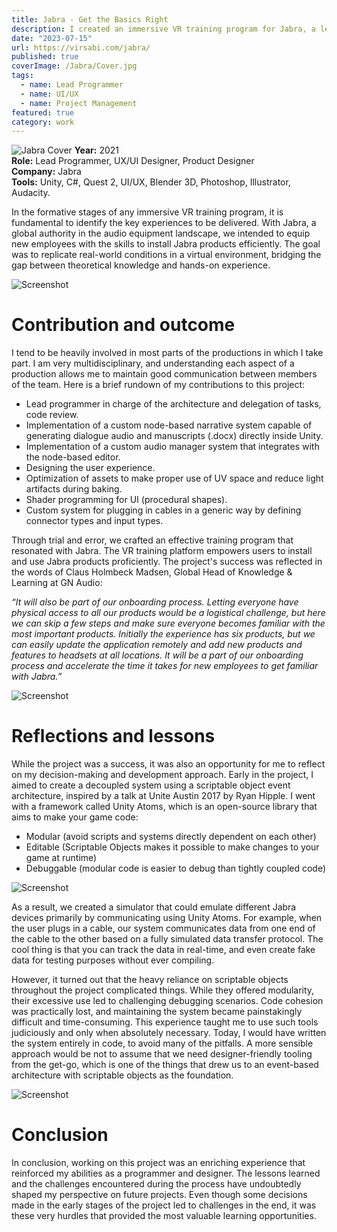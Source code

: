 ```yaml
---
title: Jabra - Get the Basics Right
description: I created an immersive VR training program for Jabra, a leading provider of audio products. The program helps new Jabra employees learn how to install and use their products in a fast and effective way. 
date: "2023-07-15"
url: https://virsabi.com/jabra/
published: true
coverImage: /Jabra/Cover.jpg
tags:
  - name: Lead Programmer
  - name: UI/UX
  - name: Project Management
featured: true
category: work
---
```


![Jabra Cover](/Jabra/Cover.jpg)
**Year:** 2021
\
**Role:** Lead Programmer, UX/UI Designer, Product Designer
\
**Company:** Jabra
\
**Tools:** Unity, C#, Quest 2, UI/UX, Blender 3D, Photoshop, Illustrator, Audacity.

In the formative stages of any immersive VR training program, it is fundamental to identify the key experiences to be delivered. With Jabra, a global authority in the audio equipment landscape, we intended to equip new employees with the skills to install Jabra products efficiently. The goal was to replicate real-world conditions in a virtual environment, bridging the gap between theoretical knowledge and hands-on experience.

![Screenshot](/Jabra/Screenshot_01.jpg)

# Contribution and outcome
I tend to be heavily involved in most parts of the productions in which I take part. I am very multidisciplinary, and understanding each aspect of a production allows me to maintain good communication between members of the team. Here is a brief rundown of my contributions to this project:
- Lead programmer in charge of the architecture and delegation of tasks, code review.
- Implementation of a custom node-based narrative system capable of generating dialogue audio and manuscripts (.docx) directly inside Unity.
- Implementation of a custom audio manager system that integrates with the node-based editor.
- Designing the user experience.
- Optimization of assets to make proper use of UV space and reduce light artifacts during baking.
- Shader programming for UI (procedural shapes).
- Custom system for plugging in cables in a generic way by defining connector types and input types.

Through trial and error, we crafted an effective training program that resonated with Jabra. The VR training platform empowers users to install and use Jabra products proficiently. The project's success was reflected in the words of Claus Holmbeck Madsen, Global Head of Knowledge & Learning at GN Audio:

*“It will also be part of our onboarding process. Letting everyone have physical access to all our products would be a logistical challenge, but here we can skip a few steps and make sure everyone becomes familiar with the most important products. Initially the experience has six products, but we can easily update the application remotely and add new products and features to headsets at all locations. It will be a part of our onboarding process and accelerate the time it takes for new employees to get familiar with Jabra.”*
 
![Screenshot](/Jabra/Screenshot_02.jpg)

# Reflections and lessons
While the project was a success, it was also an opportunity for me to reflect on my decision-making and development approach. Early in the project, I aimed to create a decoupled system using a scriptable object event architecture, inspired by a talk at Unite Austin 2017 by Ryan Hipple. I went with a framework called Unity Atoms, which is an open-source library that aims to make your game code:

- Modular (avoid scripts and systems directly dependent on each other)
- Editable (Scriptable Objects makes it possible to make changes to your game at runtime)
- Debuggable (modular code is easier to debug than tightly coupled code)

![Screenshot](/Jabra/Screenshot_03.jpg)

As a result, we created a simulator that could emulate different Jabra devices primarily by communicating using Unity Atoms. For example, when the user plugs in a cable, our system communicates data from one end of the cable to the other based on a fully simulated data transfer protocol. The cool thing is that you can track the data in real-time, and even create fake data for testing purposes without ever compiling.

However, it turned out that the heavy reliance on scriptable objects throughout the project complicated things. While they offered modularity, their excessive use led to challenging debugging scenarios. Code cohesion was practically lost, and maintaining the system became painstakingly difficult and time-consuming. This experience taught me to use such tools judiciously and only when absolutely necessary. Today, I would have written the system entirely in code, to avoid many of the pitfalls. A more sensible approach would be not to assume that we need designer-friendly tooling from the get-go, which is one of the things that drew us to an event-based architecture with scriptable objects as the foundation.

![Screenshot](/Jabra/Screenshot_04.jpg)

# Conclusion

In conclusion, working on this project was an enriching experience that reinforced my abilities as a programmer and designer. The lessons learned and the challenges encountered during the process have undoubtedly shaped my perspective on future projects. Even though some decisions made in the early stages of the project led to challenges in the end, it was these very hurdles that provided the most valuable learning opportunities.